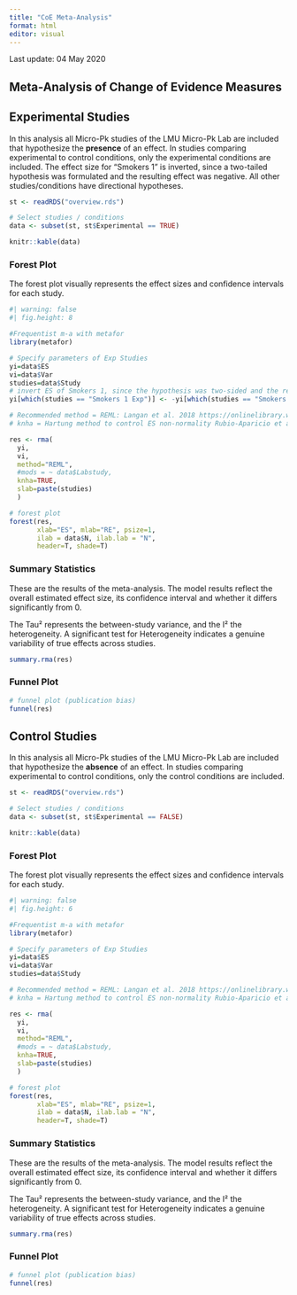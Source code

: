 ```yaml
---
title: "CoE Meta-Analysis"
format: html
editor: visual
---
```


Last update: 04 May 2020

## Meta-Analysis of Change of Evidence Measures

::: panel-tabset
## Experimental Studies

In this analysis all Micro-Pk studies of the LMU Micro-Pk Lab are included that hypothesize the **presence** of an effect. In studies comparing experimental to control conditions, only the experimental conditions are included. The effect size for "Smokers 1" is inverted, since a two-tailed hypothesis was formulated and the resulting effect was negative. All other studies/conditions have directional hypotheses.

```r
st <- readRDS("overview.rds")

# Select studies / conditions
data <- subset(st, st$Experimental == TRUE)

knitr::kable(data)
```

### Forest Plot

The forest plot visually represents the effect sizes and confidence intervals for each study.

```r
#| warning: false
#| fig.height: 8

#Frequentist m-a with metafor 
library(metafor)

# Specify parameters of Exp Studies
yi=data$ES
vi=data$Var
studies=data$Study
# invert ES of Smokers 1, since the hypothesis was two-sided and the results showed a negative effect (smokers are avoiding smoking-related images)
yi[which(studies == "Smokers 1 Exp")] <- -yi[which(studies == "Smokers 1 Exp")]

# Recommended method = REML: Langan et al. 2018 https://onlinelibrary.wiley.com/doi/10.1002/jrsm.1316
# knha = Hartung method to control ES non-normality Rubio-Aparicio et al. 2018

res <- rma(
  yi,
  vi, 
  method="REML",
  #mods = ~ data$Labstudy,
  knha=TRUE,
  slab=paste(studies)
  )

# forest plot
forest(res, 
       xlab="ES", mlab="RE", psize=1,
       ilab = data$N, ilab.lab = "N",
       header=T, shade=T)

```

### Summary Statistics

These are the results of the meta-analysis. The model results reflect the overall estimated effect size, its confidence interval and whether it differs significantly from 0.

The Tau² represents the between-study variance, and the I² the heterogeneity. A significant test for Heterogeneity indicates a genuine variability of true effects across studies.

```r
summary.rma(res)
```

### Funnel Plot

```r
# funnel plot (publication bias)
funnel(res)
```

## Control Studies

In this analysis all Micro-Pk studies of the LMU Micro-Pk Lab are included that hypothesize the **absence** of an effect. In studies comparing experimental to control conditions, only the control conditions are included.

```r
st <- readRDS("overview.rds")

# Select studies / conditions
data <- subset(st, st$Experimental == FALSE)

knitr::kable(data)
```

### Forest Plot

The forest plot visually represents the effect sizes and confidence intervals for each study.

```r
#| warning: false
#| fig.height: 6

#Frequentist m-a with metafor 
library(metafor)

# Specify parameters of Exp Studies
yi=data$ES
vi=data$Var
studies=data$Study

# Recommended method = REML: Langan et al. 2018 https://onlinelibrary.wiley.com/doi/10.1002/jrsm.1316
# knha = Hartung method to control ES non-normality Rubio-Aparicio et al. 2018

res <- rma(
  yi,
  vi, 
  method="REML",
  #mods = ~ data$Labstudy,
  knha=TRUE,
  slab=paste(studies)
  )

# forest plot
forest(res, 
       xlab="ES", mlab="RE", psize=1,
       ilab = data$N, ilab.lab = "N",
       header=T, shade=T)

```

### Summary Statistics

These are the results of the meta-analysis. The model results reflect the overall estimated effect size, its confidence interval and whether it differs significantly from 0.

The Tau² represents the between-study variance, and the I² the heterogeneity. A significant test for Heterogeneity indicates a genuine variability of true effects across studies.

```r
summary.rma(res)
```

### Funnel Plot

```r
# funnel plot (publication bias)
funnel(res)
```
:::
